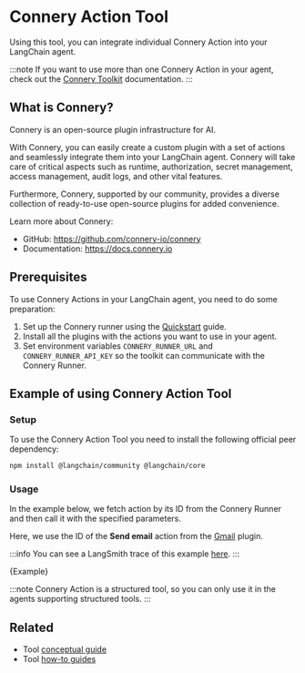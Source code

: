 
# Connery Action Tool

Using this tool, you can integrate individual Connery Action into your LangChain agent.

:::note
If you want to use more than one Connery Action in your agent,
check out the [Connery Toolkit](/docs/integrations/toolkits/connery) documentation.
:::

## What is Connery?

Connery is an open-source plugin infrastructure for AI.

With Connery, you can easily create a custom plugin with a set of actions and seamlessly integrate them into your LangChain agent.
Connery will take care of critical aspects such as runtime, authorization, secret management, access management, audit logs, and other vital features.

Furthermore, Connery, supported by our community, provides a diverse collection of ready-to-use open-source plugins for added convenience.

Learn more about Connery:

- GitHub: https://github.com/connery-io/connery
- Documentation: https://docs.connery.io

## Prerequisites

To use Connery Actions in your LangChain agent, you need to do some preparation:

1. Set up the Connery runner using the [Quickstart](https://docs.connery.io/docs/runner/quick-start/) guide.
2. Install all the plugins with the actions you want to use in your agent.
3. Set environment variables `CONNERY_RUNNER_URL` and `CONNERY_RUNNER_API_KEY` so the toolkit can communicate with the Connery Runner.

## Example of using Connery Action Tool

### Setup

To use the Connery Action Tool you need to install the following official peer dependency:

```bash npm2yarn
npm install @langchain/community @langchain/core
```

<IntegrationInstallTooltip></IntegrationInstallTooltip>

### Usage

In the example below, we fetch action by its ID from the Connery Runner and then call it with the specified parameters.

Here, we use the ID of the **Send email** action from the [Gmail](https://github.com/connery-io/gmail) plugin.

:::info
You can see a LangSmith trace of this example [here](https://smith.langchain.com/public/c4b6723d-f91c-440c-8682-16ec8297a602/r).
:::

<CodeBlock language="typescript">{Example}</CodeBlock>

:::note
Connery Action is a structured tool, so you can only use it in the agents supporting structured tools.
:::

## Related

- Tool [conceptual guide](/docs/concepts/#tools)
- Tool [how-to guides](/docs/how_to/#tools)
